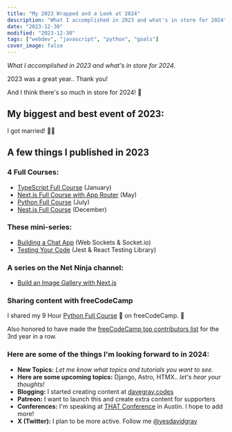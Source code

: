 ```yaml
---
title: "My 2023 Wrapped and a Look at 2024"
description: "What I accomplished in 2023 and what's in store for 2024"
date: "2023-12-30"
modified: "2023-12-30"
tags: ["webdev", "javascript", "python", "goals"]
cover_image: false
---
```


_What I accomplished in 2023 and what's in store for 2024._

2023 was a great year.. Thank you!

And I think there's so much in store for 2024! 🚀

## My biggest and best event of 2023:

I got married! 🎊🎉

## A few things I published in 2023

### 4 Full Courses:

- [TypeScript Full Course](https://youtu.be/gieEQFIfgYc) (January)
- [Next.js Full Course with App Router](https://youtu.be/843nec-IvW0) (May)
- [Python Full Course](https://youtu.be/H2EJuAcrZYU) (July)
- [Nest.js Full Course](https://youtu.be/8_X0nSrzrCw) (December)

### These mini-series:

- [Building a Chat App](https://www.youtube.com/playlist?list=PL0Zuz27SZ-6NOkbTDxKi7grs_oxJhLu07) (Web Sockets & Socket.io)
- [Testing Your Code](https://www.youtube.com/playlist?list=PL0Zuz27SZ-6NTWVG8eM7Dt43vvzulnIbK) (Jest & React Testing Library)

### A series on the Net Ninja channel:

- [Build an Image Gallery with Next.js](https://www.youtube.com/playlist?list=PL4cUxeGkcC9hYBP0AZ3MNdEiiZqd4mHGm)

### Sharing content with freeCodeCamp

I shared my 9 Hour [Python Full Course](https://youtu.be/H2EJuAcrZYU) 🐍 on freeCodeCamp. 🎉

Also honored to have made the [freeCodeCamp top contributors list](https://www.freecodecamp.org/news/top-open-source-contributors-2023/) for the 3rd year in a row.

### Here are some of the things I'm looking forward to in 2024:

- **New Topics:** _Let me know what topics and tutorials you want to see._
- **Here are some upcoming topics:** Django, Astro, HTMX.. _let's hear your thoughts!_
- **Blogging:** I started creating content at [davegray.codes](https://www.davegray.codes/)
- **Patreon:** I want to launch this and create extra content for supporters
- **Conferences:** I'm speaking at [THAT Conference](https://thatconference.com/members/davegray) in Austin. I hope to add more!
- **X (Twitter):** I plan to be more active. Follow me [@yesdavidgray](https://twitter.com/yesdavidgray)
